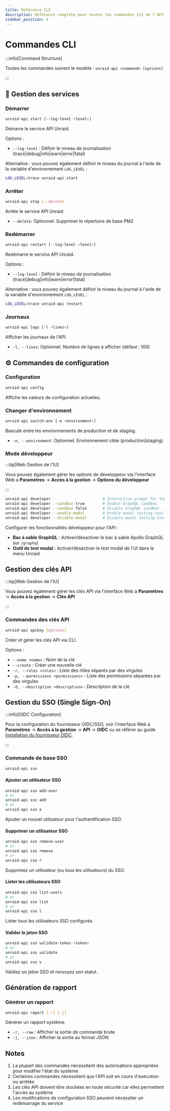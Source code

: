 ```yaml
---
title: Référence CLI
description: Référence complète pour toutes les commandes CLI de l'API Unraid
sidebar_position: 4
---
```


# Commandes CLI

:::info[Command Structure]

Toutes les commandes suivent le modèle : `unraid-api <command> [options]`

:::

## 🚀 Gestion des services

### Démarrer

```bash
unraid-api start [--log-level <level>]
```

Démarre le service API Unraid.

Options :

- `--log-level` : Définir le niveau de journalisation (trace|debug|info|warn|error|fatal)

Alternative : vous pouvez également définir le niveau du journal à l'aide de la variable d'environnement `LOG_LEVEL` :

```bash
LOG_LEVEL=trace unraid-api start
```

### Arrêter

```bash
unraid-api stop [--delete]
```

Arrête le service API Unraid.

- `--delete`: Optionnel. Supprimer le répertoire de base PM2

### Redémarrer

```bash
unraid-api restart [--log-level <level>]
```

Redémarre le service API Unraid.

Options :

- `--log-level` : Définir le niveau de journalisation (trace|debug|info|warn|error|fatal)

Alternative : vous pouvez également définir le niveau du journal à l'aide de la variable d'environnement `LOG_LEVEL` :

```bash
LOG_LEVEL=trace unraid-api restart
```

### Journaux

```bash
unraid-api logs [-l <lines>]
```

Afficher les journaux de l'API.

- `-l, --lines`: Optionnel. Nombre de lignes à afficher (défaut : 100)

## ⚙️ Commandes de configuration

### Configuration

```bash
unraid-api config
```

Affiche les valeurs de configuration actuelles.

### Changer d'environnement

```bash
unraid-api switch-env [-e <environment>]
```

Bascule entre les environnements de production et de staging.

- `-e, --environment`: Optionnel. Environnement cible (production|staging)

### Mode développeur

:::tip[Web Gestion de l'IU]

Vous pouvez également gérer les options de développeur via l'interface Web à **Paramètres** → **Accès à la gestion** → **Options du développeur**

:::

```bash
unraid-api developer                       # Interactive prompt for tools
unraid-api developer --sandbox true        # Enable GraphQL sandbox
unraid-api developer --sandbox false       # Disable GraphQL sandbox
unraid-api developer --enable-modal        # Enable modal testing tool
unraid-api developer --disable-modal       # Disable modal testing tool
```

Configurer les fonctionnalités développeur pour l'API :

- **Bac à sable GraphQL** : Activer/désactiver le bac à sable Apollo GraphQL sur `/graphql`
- **Outil de test modal** : Activer/désactiver le test modal de l'UI dans le menu Unraid

## Gestion des clés API

:::tip[Web Gestion de l'IU]

Vous pouvez également gérer les clés API via l'interface Web à **Paramètres** → **Accès à la gestion** → **Clés API**

:::

### Commandes des clés API

```bash
unraid-api apikey [options]
```

Créer et gérer les clés API via CLI.

Options :

- `--name <name>` : Nom de la clé
- `--create` : Créer une nouvelle clé
- `-r, --roles <roles>` : Liste des rôles séparés par des virgules
- `-p, --permissions <permissions>` : Liste des permissions séparées par des virgules
- `-d, --description <description>` : Description de la clé

## Gestion du SSO (Single Sign-On)

:::info[OIDC Configuration]

Pour la configuration du fournisseur OIDC/SSO, voir l'interface Web à **Paramètres** → **Accès à la gestion** → **API** → **OIDC** ou se référer au guide [Installation du fournisseur OIDC](./oidc-provider-setup.mdx).

:::

### Commande de base SSO

```bash
unraid-api sso
```

#### Ajouter un utilisateur SSO

```bash
unraid-api sso add-user
# or
unraid-api sso add
# or
unraid-api sso a
```

Ajouter un nouvel utilisateur pour l'authentification SSO.

#### Supprimer un utilisateur SSO

```bash
unraid-api sso remove-user
# or
unraid-api sso remove
# or
unraid-api sso r
```

Supprimez un utilisateur (ou tous les utilisateurs) du SSO.

#### Lister les utilisateurs SSO

```bash
unraid-api sso list-users
# or
unraid-api sso list
# or
unraid-api sso l
```

Lister tous les utilisateurs SSO configurés.

#### Valider le jeton SSO

```bash
unraid-api sso validate-token <token>
# or
unraid-api sso validate
# or
unraid-api sso v
```

Validez un jeton SSO et renvoyez son statut.

## Génération de rapport

### Générer un rapport

```bash
unraid-api report [-r] [-j]
```

Générer un rapport système.

- `-r, --raw` : Afficher la sortie de commande brute
- `-j, --json` : Afficher la sortie au format JSON

## Notes

1. La plupart des commandes nécessitent des autorisations appropriées pour modifier l'état du système
2. Certaines commandes nécessitent que l'API soit en cours d'exécution ou arrêtée
3. Les clés API doivent être stockées en toute sécurité car elles permettent l'accès au système
4. Les modifications de configuration SSO peuvent nécessiter un redémarrage du service
